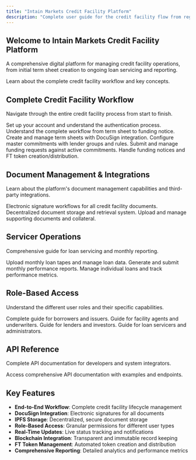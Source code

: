 ```yaml
---
title: "Intain Markets Credit Facility Platform"
description: "Complete user guide for the credit facility flow from registration to loan management"
---
```


## Welcome to Intain Markets Credit Facility Platform

A comprehensive digital platform for managing credit facility operations, from initial term sheet creation to ongoing loan servicing and reporting.

<Card title="Get Started" icon="rocket" horizontal href="/user-guide/overview">
  Learn about the complete credit facility workflow and key concepts.
</Card>

## Complete Credit Facility Workflow

Navigate through the entire credit facility process from start to finish.

<Columns cols={2}>
  <Card title="User Registration & Authentication" icon="user" href="/user-guide/registration">
    Set up your account and understand the authentication process.
  </Card>
  <Card title="Credit Facility Flow Overview" icon="diagram-project" href="/user-guide/credit-facility/overview">
    Understand the complete workflow from term sheet to funding notice.
  </Card>
  <Card title="Term Sheet Management" icon="file-contract" href="/user-guide/credit-facility/term-sheet">
    Create and manage term sheets with DocuSign integration.
  </Card>
  <Card title="Master Commitment Setup" icon="handshake" href="/user-guide/credit-facility/master-commitment">
    Configure master commitments with lender groups and rules.
  </Card>
  <Card title="Funding Request Process" icon="money-bill-wave" href="/user-guide/credit-facility/funding-request">
    Submit and manage funding requests against active commitments.
  </Card>
  <Card title="Funding Notice & Token Management" icon="coins" href="/user-guide/credit-facility/funding-notice">
    Handle funding notices and FT token creation/distribution.
  </Card>
</Columns>

## Document Management & Integrations

Learn about the platform's document management capabilities and third-party integrations.

<Columns cols={2}>
  <Card title="DocuSign Integration" icon="signature" href="/user-guide/documents/docusign-integration">
    Electronic signature workflows for all credit facility documents.
  </Card>
  <Card title="IPFS Storage" icon="cloud" href="/user-guide/documents/ipfs-storage">
    Decentralized document storage and retrieval system.
  </Card>
  <Card title="File Upload Management" icon="upload" href="/user-guide/documents/file-uploads">
    Upload and manage supporting documents and collateral.
  </Card>
</Columns>

## Servicer Operations

Comprehensive guide for loan servicing and monthly reporting.

<Columns cols={2}>
  <Card title="Loan Tape Upload" icon="table" href="/user-guide/servicer/loan-tape-upload">
    Upload monthly loan tapes and manage loan data.
  </Card>
  <Card title="Monthly Reporting" icon="chart-line" href="/user-guide/servicer/monthly-reporting">
    Generate and submit monthly performance reports.
  </Card>
  <Card title="Loan Management" icon="list-check" href="/user-guide/servicer/loan-management">
    Manage individual loans and track performance metrics.
  </Card>
</Columns>

## Role-Based Access

Understand the different user roles and their specific capabilities.

<Columns cols={2}>
  <Card title="Issuer Guide" icon="building" href="/user-guide/roles/issuer">
    Complete guide for borrowers and issuers.
  </Card>
  <Card title="Facility Agent Guide" icon="user-tie" href="/user-guide/roles/facility-agent">
    Guide for facility agents and underwriters.
  </Card>
  <Card title="Lender Guide" icon="hand-holding-usd" href="/user-guide/roles/lender">
    Guide for lenders and investors.
  </Card>
  <Card title="Servicer Guide" icon="cogs" href="/user-guide/roles/servicer">
    Guide for loan servicers and administrators.
  </Card>
</Columns>

## API Reference

Complete API documentation for developers and system integrators.

<Card title="API Documentation" icon="code" href="/api-reference/credit-facility/overview">
  Access comprehensive API documentation with examples and endpoints.
</Card>

## Key Features

- **End-to-End Workflow**: Complete credit facility lifecycle management
- **DocuSign Integration**: Electronic signatures for all documents
- **IPFS Storage**: Decentralized, secure document storage
- **Role-Based Access**: Granular permissions for different user types
- **Real-Time Updates**: Live status tracking and notifications
- **Blockchain Integration**: Transparent and immutable record keeping
- **FT Token Management**: Automated token creation and distribution
- **Comprehensive Reporting**: Detailed analytics and performance metrics